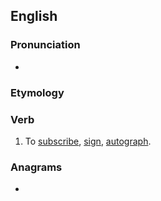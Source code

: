 ==English==

===Pronunciation===
* {{rhymes|aɪn|lang=en}}

===Etymology===
{{prefix|en|under|sign}}

===Verb===
{{en-verb}}

# To [[subscribe]], [[sign]], [[autograph]].

===Anagrams===
* {{l|en|sundering}}